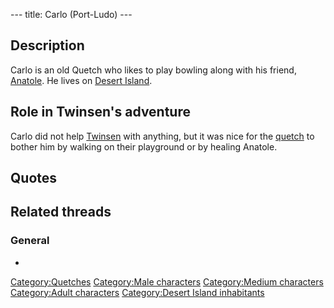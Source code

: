 ---
title: Carlo (Port-Ludo)
---

{{Character|
Name=Carlo|
Image=Bowler.gif|
Race=[[Quetch]]|
Gender=Male|
Size=Medium|
Age=Adult}}

{{Quote|
Quote=Everybody talks about these guys from outer space, they say they landed on several islands. But that should not interrupt our game.|
Character=Carlo}}

==Description==
Carlo is an old Quetch who likes to play bowling along with his friend, [[Anatole]]. He lives on [[Desert Island]].

==Role in Twinsen's adventure==
Carlo did not help [[Twinsen]] with anything, but it was nice for the [[quetch]] to bother him by walking on their playground or by healing Anatole.

==Quotes==
{{Quote|
Quote=I've noticed I keep losing since you helped my little friend over there. Nice move Sherlock!|
Character=Carlo}}
{{Quote|
Quote=I don't know. But it has been a while back since I last saw Ker'aooc the healer.|
Character=Carlo}}

==Related threads==
===General===
* {{thread|id=11096|title=The Desert Island Bowlers}}

[[Category:Quetches]]
[[Category:Male characters]]
[[Category:Medium characters]]
[[Category:Adult characters]]
[[Category:Desert Island inhabitants]]